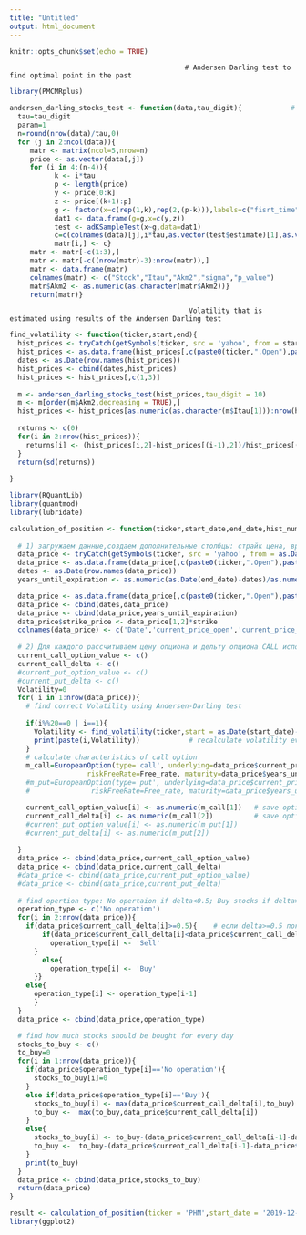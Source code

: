 ---
title: "Untitled"
output: html_document
---

```{r setup, include=FALSE}
knitr::opts_chunk$set(echo = TRUE)
```

                                               # Andersen Darling test to find optimal point in the past
```{r}
library(PMCMRplus)

andersen_darling_stocks_test <- function(data,tau_digit){            # Тест Андерсена - Дарлинга
  tau=tau_digit
  param=1
  n=round(nrow(data)/tau,0)
  for (j in 2:ncol(data)){
     matr <- matrix(ncol=5,nrow=n)
     price <- as.vector(data[,j])
     for (i in 4:(n-4)){
           k <- i*tau
           p <- length(price)
           y <- price[0:k]
           z <- price[(k+1):p]
           g <- factor(x=c(rep(1,k),rep(2,(p-k))),labels=c("fisrt_time","second_time"))
           dat1 <- data.frame(g=g,x=c(y,z))
           test <- adKSampleTest(x~g,data=dat1)
           c=c(colnames(data)[j],i*tau,as.vector(test$estimate)[1],as.vector(as.numeric(test$estimate))[2],as.vector(as.numeric(test$p.value))[1])
           matr[i,] <- c}
     matr <- matr[-c(1:3),]
     matr <- matr[-c((nrow(matr)-3):nrow(matr)),]
     matr <- data.frame(matr)
     colnames(matr) <- c("Stock","Itau","Akm2","sigma","p_value")
     matr$Akm2 <- as.numeric(as.character(matr$Akm2))}
     return(matr)}

```


                                                Volatility that is estimated using results of the Andersen Darling test
```{r}

find_volatility <- function(ticker,start,end){
  hist_prices <- tryCatch(getSymbols(ticker, src = 'yahoo', from = start ,to = end, auto.assign = F),error=function(e){print(paste("failed to   download",ticker))})             # download history prices
  hist_prices <- as.data.frame(hist_prices[,c(paste0(ticker,".Open"),paste0(ticker,".Close"))])    # select columns
  dates <- as.Date(row.names(hist_prices))
  hist_prices <- cbind(dates,hist_prices)        
  hist_prices <- hist_prices[,c(1,3)]
  
  m <- andersen_darling_stocks_test(hist_prices,tau_digit = 10)                       # find result of the test with step =10 days (tau)
  m <- m[order(m$Akm2,decreasing = TRUE),]
  hist_prices <- hist_prices[as.numeric(as.character(m$Itau[1])):nrow(hist_prices),]  # select time point which has the biggest Akm2
  
  returns <- c(0)
  for(i in 2:nrow(hist_prices)){
    returns[i] <- (hist_prices[i,2]-hist_prices[(i-1),2])/hist_prices[(i-1),2]        # find returns for estimated time period
  }
  return(sd(returns))                                                                 # return sd for estimated returns
  
}

```


                                                    
```{r}
library(RQuantLib)   
library(quantmod)    
library(lubridate)   

calculation_of_position <- function(ticker,start_date,end_date,hist_number_of_years,Free_rate,strike){
  
  # 1) загружаем данные,создаем дополнительные столбцы: страйк цена, время до экспирации опциона (в годах)
  data_price <- tryCatch(getSymbols(ticker, src = 'yahoo', from = as.Date(start_date),to=end_date, auto.assign = F),error=function(e){print(paste("failed to   download",'TSLA'))})
  data_price <- as.data.frame(data_price[,c(paste0(ticker,".Open"),paste0(ticker,".Close"))])
  dates <- as.Date(row.names(data_price))
  years_until_expiration <- as.numeric(as.Date(end_date)-dates)/as.numeric(as.Date(end_date)-as.Date(start_date))  # расчет количества времени до экспирации опциона

  data_price <- as.data.frame(data_price[,c(paste0(ticker,".Open"),paste0(ticker,".Close"))])
  data_price <- cbind(dates,data_price)
  data_price <- cbind(data_price,years_until_expiration)
  data_price$strike_price <- data_price[1,2]*strike                            # расчет цены страйк опциона
  colnames(data_price) <- c('Date','current_price_open','current_price_close','years_until_expiration','strike')
  
  # 2) Для каждого рассчитываем цену опциона и дельту опциона CALL используя функицю EuropeanOption
  current_call_option_value <- c()
  current_call_delta <- c()
  #current_put_option_value <- c()
  #current_put_delta <- c()
  Volatility=0
  for( i in 1:nrow(data_price)){
    # find correct Volatility using Andersen-Darling test
    
    if(i%%20==0 | i==1){
      Volatility <- find_volatility(ticker,start = as.Date(start_date)-years(hist_number_of_years),end=as.Date(data_price$Date[i]))
      print(paste(i,Volatility))            # recalculate volatility every 20 days using information fromAndersen Darling test
    }
    # calculate characteristics of call option 
    m_call=EuropeanOption(type='call', underlying=data_price$current_price_close[i], strike=data_price$strike[i],
                   riskFreeRate=Free_rate, maturity=data_price$years_until_expiration[i], volatility=Volatility,dividendYield = 0)
    #m_put=EuropeanOption(type='put', underlying=data_price$current_price_close[i], strike=data_price$strike[i],
    #               riskFreeRate=Free_rate, maturity=data_price$years_until_expiration[i], volatility=Volatility,dividendYield = 0)

    current_call_option_value[i] <- as.numeric(m_call[1])   # save option value
    current_call_delta[i] <- as.numeric(m_call[2])          # save option delta
    #current_put_option_value[i] <- as.numeric(m_put[1])
    #current_put_delta[i] <- as.numeric(m_put[2])
    
  }
  data_price <- cbind(data_price,current_call_option_value)
  data_price <- cbind(data_price,current_call_delta)
  #data_price <- cbind(data_price,current_put_option_value)
  #data_price <- cbind(data_price,current_put_delta)
  
  # find opertion type: No opertaion if delta<0.5; Buy stocks if delta>0.5; Sell stocks if decreased
  operation_type <- c('No operation')
  for(i in 2:nrow(data_price)){
    if(data_price$current_call_delta[i]>=0.5){    # если delta>=0.5 покупаем акции компании, иначе ничего не делаем
        if(data_price$current_call_delta[i]<data_price$current_call_delta[i-1]){
          operation_type[i] <- 'Sell'
      }
        else{
          operation_type[i] <- 'Buy'
      }}
    else{
      operation_type[i] <- operation_type[i-1] 
      }
  }
  data_price <- cbind(data_price,operation_type)

  # find how much stocks should be bought for every day
  stocks_to_buy <- c()
  to_buy=0
  for(i in 1:nrow(data_price)){
    if(data_price$operation_type[i]=='No operation'){
      stocks_to_buy[i]=0
    }
    else if(data_price$operation_type[i]=='Buy'){
      stocks_to_buy[i] <- max(data_price$current_call_delta[i],to_buy)          # how much stocks should by bought
      to_buy <-  max(to_buy,data_price$current_call_delta[i])
    }
    else{
      stocks_to_buy[i] <- to_buy-(data_price$current_call_delta[i-1]-data_price$current_call_delta[i])
      to_buy <-  to_buy-(data_price$current_call_delta[i-1]-data_price$current_call_delta[i])
    }
    print(to_buy)
  }
  data_price <- cbind(data_price,stocks_to_buy)
  return(data_price)
}
```


```{r}
result <- calculation_of_position(ticker = 'PHM',start_date = '2019-12-31',end_date = '2020-12-31',Free_rate = 0.01,strike = 1.1,hist_number_of_years = 3)
library(ggplot2)
```

